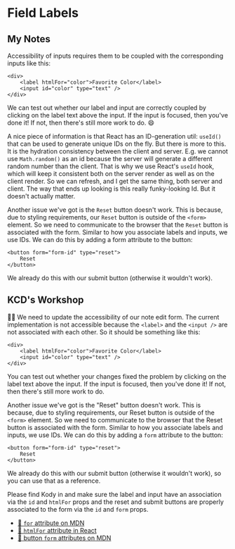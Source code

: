 # Field Labels

## My Notes

Accessibility of inputs requires them to be coupled with the corresponding inputs like this:

```tsx
<div>
	<label htmlFor="color">Favorite Color</label>
	<input id="color" type="text" />
</div>
```

We can test out whether our label and input are correctly coupled by clicking on the label text above the input.
If the input is focused, then you've done it! If not, then there's still more work to do. :smile:

A nice piece of information is that React has an ID-generation util: `useId()` that can be used to generate
unique IDs on the fly. But there is more to this. It is the hydration consistency between the client and server.
E.g. we cannot use `Math.random()` as an id because the server will generate a different random number
than the client. That is why we use React's `useId` hook, which will keep it consistent both on the server render
as well as on the client render. So we can refresh, and I get the same thing, both server and client.
The way that ends up looking is this really funky-looking Id. But it doesn't actually matter.

Another issue we've got is the `Reset` button doesn't work. This is because, due to styling requirements,
our `Reset` button is outside of the `<form>` element. So we need to communicate to the browser
that the `Reset` button is associated with the form. Similar to how you associate labels and inputs,
we use IDs. We can do this by adding a form attribute to the button:

```tsx
<button form="form-id" type="reset">
	Reset
</button>
```

We already do this with our submit button (otherwise it wouldn't work).

## KCD's Workshop

<EpicVideo url="https://www.epicweb.dev/workshops/professional-web-forms/accessibility/fixing-form-reset-button-and-accessibility-issues" />

👨‍💼 We need to update the accessibility of our note edit form. The current
implementation is not accessible because the `<label>` and the `<input />` are
not associated with each other. So it should be something like this:

```tsx
<div>
	<label htmlFor="color">Favorite Color</label>
	<input id="color" type="text" />
</div>
```

You can test out whether your changes fixed the problem by clicking on the label
text above the input. If the input is focused, then you've done it! If not,
then there's still more work to do.

Another issue we've got is the "Reset" button doesn't work. This is because, due
to styling requirements, our Reset button is outside of the `<form>` element.
So we need to communicate to the browser that the Reset button is associated
with the form. Similar to how you associate labels and inputs, we use IDs. We
can do this by adding a `form` attribute to the button:

```tsx
<button form="form-id" type="reset">
	Reset
</button>
```

We already do this with our submit button (otherwise it wouldn't work), so you
can use that as a reference.

Please find Kody in <InlineFile file="app/routes/users+/$username_+/notes.$noteId_.edit.tsx" />
and make sure the label and input have an association via the `id` and `htmlFor`
props and the reset and submit buttons are properly associated to the form via
the `id` and `form` props.

- [📜 `for` attribute on MDN](https://developer.mozilla.org/en-US/docs/Web/HTML/Attributes/for)
- [📜 `htmlFor` attribute in React](https://react.dev/reference/react-dom/components/common#common-props)
- [📜 button `form` attributes on MDN](https://developer.mozilla.org/en-US/docs/Web/HTML/Element/button#attributes)
